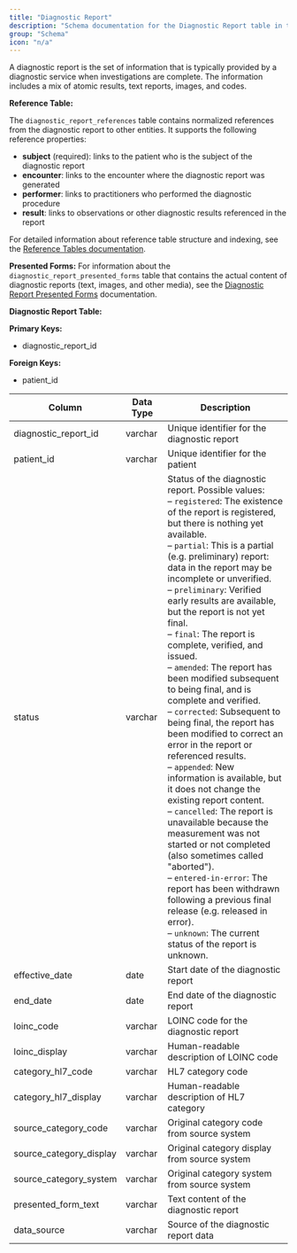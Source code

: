 ```yaml
---
title: "Diagnostic Report"
description: "Schema documentation for the Diagnostic Report table in the Metriport data model"
group: "Schema"
icon: "n/a"
---
```


A diagnostic report is the set of information that is typically provided by a diagnostic service when investigations are complete. The information includes a mix of atomic results, text reports, images, and codes. 

**Reference Table:**

The `diagnostic_report_references` table contains normalized references from the diagnostic report to other entities. It supports the following reference properties:
* **subject** (required): links to the patient who is the subject of the diagnostic report
* **encounter**: links to the encounter where the diagnostic report was generated
* **performer**: links to practitioners who performed the diagnostic procedure
* **result**: links to observations or other diagnostic results referenced in the report

For detailed information about reference table structure and indexing, see the [Reference Tables documentation](/medical-api/handling-data/schema/reference-tables).

**Presented Forms:**
For information about the `diagnostic_report_presented_forms` table that contains the actual content of diagnostic reports (text, images, and other media), see the [Diagnostic Report Presented Forms](/medical-api/handling-data/schema/diagnostic-report-presented-forms) documentation.

**Diagnostic Report Table:**

**Primary Keys:**
* diagnostic_report_id

**Foreign Keys:**
* patient_id

| Column | Data Type | Description |
| ------ | --------- | ----------- |
| diagnostic_report_id | varchar | Unique identifier for the diagnostic report |
| patient_id | varchar | Unique identifier for the patient |
| status | varchar | Status of the diagnostic report. Possible values: <br/>– `registered`: The existence of the report is registered, but there is nothing yet available. <br/>– `partial`: This is a partial (e.g. preliminary) report: data in the report may be incomplete or unverified. <br/>– `preliminary`: Verified early results are available, but the report is not yet final. <br/>– `final`: The report is complete, verified, and issued. <br/>– `amended`: The report has been modified subsequent to being final, and is complete and verified. <br/>– `corrected`: Subsequent to being final, the report has been modified to correct an error in the report or referenced results. <br/>– `appended`: New information is available, but it does not change the existing report content. <br/>– `cancelled`: The report is unavailable because the measurement was not started or not completed (also sometimes called "aborted"). <br/>– `entered-in-error`: The report has been withdrawn following a previous final release (e.g. released in error). <br/>– `unknown`: The current status of the report is unknown. |
| effective_date | date | Start date of the diagnostic report |
| end_date | date | End date of the diagnostic report |
| loinc_code | varchar | LOINC code for the diagnostic report |
| loinc_display | varchar | Human-readable description of LOINC code |
| category_hl7_code | varchar | HL7 category code |
| category_hl7_display | varchar | Human-readable description of HL7 category |
| source_category_code | varchar | Original category code from source system |
| source_category_display | varchar | Original category display from source system |
| source_category_system | varchar | Original category system from source system |
| presented_form_text | varchar | Text content of the diagnostic report |
| data_source | varchar | Source of the diagnostic report data |

